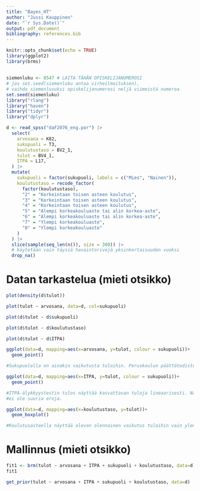```yaml
---
title: "Bayes_HT"
author: "Jussi Kauppinen"
date: "`r Sys.Date()`"
output: pdf_document
bibliography: references.bib
---
```


```r
knitr::opts_chunk$set(echo = TRUE)
library(ggplot2)
library(brms)
```

## 

```r
siemenluku <- 8547 # LAITA TÄHÄN OPISKELIJANUMEROSI
# jos set.seed(siemenluku antaa virheilmoituksen), 
# vaihda siemenluvuksi opiskelijanumerosi neljä viimeistä numeroa
set.seed(siemenluku)
library("rlang")
library("haven")
library("tidyr")
library("dplyr")

d <- read_spss("daF2076_eng.por") |> 
  select(
    arvosana = K82,
    sukupuoli = T3,
    koulutustaso = BV2_1,
    tulot = BV4_1,
    ITPA = L17,
  ) |> 
  mutate(
    sukupuoli = factor(sukupuoli, labels = c("Mies", "Nainen")),
    koulutustaso = recode_factor(
      factor(koulutustaso),
      "2" = "Korkeintaan toisen asteen koulutus",
      "3" = "Korkeintaan toisen asteen koulutus",
      "4" = "Korkeintaan toisen asteen koulutus",
      "5" = "Alempi korkeakouluaste tai alin korkea-aste",
      "6" = "Alempi korkeakouluaste tai alin korkea-aste",
      "7" = "Ylempi korkeakouluaste",
      "8" = "Ylempi korkeakouluaste"
    )
  ) |> 
  slice(sample(seq_len(n()), size = 300)) |> 
  # käytetään vain täysiä havaintorivejä yksinkertaisuuden vuoksi
  drop_na()
```
# Datan tarkastelua (mieti otsikko)
```r
plot(density(d$tulot))

plot(tulot ~ arvosana, data=d, col=sukupuoli)

plot(d$tulot ~ d$sukupuoli)

plot(d$tulot ~ d$koulutustaso)

plot(d$tulot ~ d$ITPA)

ggplot(data=d, mapping=aes(x=arvosana, y=tulot, colour = sukupuoli))+
  geom_point()

#Sukupuolella on ainakin vaikutusta tuloihin. Peruskoulun päättötodistuksen keskiarvolla näyttää olevan melko samanlainen vaikutus molemmilla sukupuolilla eli keskiarvo näyttäisi kasvattavan tulotasoja maltillisen lineaarisesti. Miehillä ilmenee poikkeuksellisen korkeita tuloja joissain kohdissa minkä voisi katsoa poikkeamaksi.

ggplot(data=d, mapping=aes(x=ITPA, y=tulot, colour = sukupuoli))+
  geom_point()

#ITPA-älykkyystestin tulos näyttää kasvattavan tuloja lineaarisesti. Naisten ja miesten välillä
#ei ole suuria eroja.

ggplot(data=d, mapping=aes(x=koulutustaso, y=tulot))+
  geom_boxplot()

#Koulutusasteella näyttää olevan olennainen vaikutus tuloihin vain ylemmän korkeakouluasteen ja muiden välillä. Voisimme siis pelkistää dataa.
```
# Mallinnus (mieti otsikko)

```r
fit1 <- brm(tulot ~ arvosana + ITPA + sukupuoli + koulutustaso, data=d)
fit1

get_prior(tulot ~ arvosana + ITPA + sukupuoli + koulutustaso, data=d)
```

